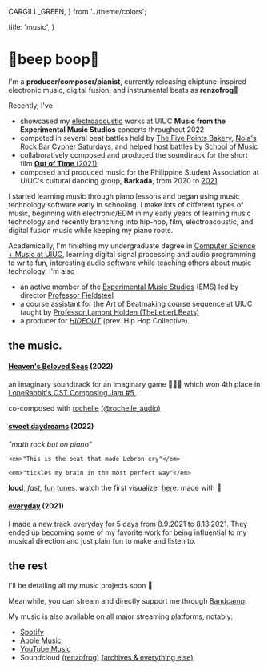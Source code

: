  CARGILL_GREEN,
} from '../theme/colors';

  title: 'music',
}

# 🌱beep boop🌱

I'm a **producer/composer/pianist**, currently releasing chiptune-inspired electronic music, digital fusion, and instrumental beats as **renzofrog**🐸

Recently, I've

- showcased my [electroacoustic](https://soundcloud.com/renzomledesma/sets/electroacoustic) works at UIUC **Music from the Experimental Music Studios** concerts throughout 2022
- competed in several beat battles held by [The Five Points Bakery](https://www.instagram.com/stories/highlights/17901248447603543/), [Nola's Rock Bar Cypher Saturdays](https://www.instagram.com/p/CjLu6g-Ntcb), and helped host battles by [School of Music](https://www.instagram.com/reel/CkhcEWWInjv)
- collaboratively composed and produced the soundtrack for the short film [**Out of Time** (2021)](/out-of-time)
- composed and produced music for the Philippine Student Association at UIUC's cultural dancing group, **Barkada**, from 2020 to [2021](/fact)

I started learning music through piano lessons and began using music technology software early in schooling. I make lots of different types of music, beginning with electronic/EDM in my early years of learning music technology and recently branching into hip-hop, film, electroacoustic, and digital fusion music while keeping my piano roots.

Academically, I'm finishing my undergraduate degree in [Computer Science + Music at UIUC](https://music.illinois.edu/about-us/facilities/experimental-music-studios/facilities/), learning digital signal processing and audio programming to write fun, interesting audio software while teaching others about music technology. I'm also

- an active member of the [Experimental Music Studios](https://music.illinois.edu/about-us/facilities/experimental-music-studios/facilities/) (EMS) led by director [Professor Fieldsteel](https://www.elifieldsteel.com/)
- a course assistant for the Art of Beatmaking course sequence at UIUC taught by [ Professor Lamont Holden (TheLetterLBeats) ](https://www.instagram.com/theletterlbeats/?hl=en)
- a producer for [_HIDEOUT_](https://www.instagram.com/hideout.hhc/) (prev. Hip Hop Collective).

## the music.

#### [Heaven's Beloved Seas](https://renzofrog.itch.io/heavens-beloved-seas) (2022)

an imaginary soundtrack for an imaginary game 🌠🌙⛵ which won 4th place in [ LoneRabbit's OST Composing Jam #5 ](https://itch.io/jam/ost-composing-jam-5).

co-composed with [rochelle](https://rthamaudio.web.illinois.edu/) [ (@rochelle_audio) ](https://twitter.com/rochelle_audio)

#### [sweet daydreams](https://renzofrog.bandcamp.com/album/sweet-daydreams) (2022)

<VStack mt="1rem">
    <Tooltip hasArrow label="i don't agree with this, but it's a real comment i received so.."><em>"math rock but on piano"</em></Tooltip>

    <em>"This is the beat that made Lebron cry"</em>

    <em>"tickles my brain in the most perfect way"</em>
</VStack>


**loud**, _fast_, <Tooltip hasArrow label="extremely fun, trust me."><u>fun</u></Tooltip> tunes. watch the first visualizer [here](https://www.youtube.com/watch?v=tLhrz8mzcRY). made with 💜

#### [everyday](https://renzofrog.bandcamp.com/album/everyday) (2021)

I made a new track everyday for 5 days from 8.9.2021 to 8.13.2021. They ended up becoming some of my favorite work for being influential to my musical direction and just plain fun to make and listen to.

<Divider mt="5rem" />

## the rest

I'll be detailing all my music projects soon 🐸

Meanwhile, you can stream and directly support me through [Bandcamp](https://renzofrog.bandcamp.com/).

My music is also available on all major streaming platforms, notably:

- [Spotify](https://open.spotify.com/artist/67x7VFpryOlE3xgbbwICPX)
- [Apple Music](https://music.apple.com/tt/album/sweet-daydreams-ep/1636652463)
- [YouTube Music](https://www.youtube.com/playlist?list=OLAK5uy_nzBLxZrV6tndeRXSgSwWHv4UOv3GmSIBU)
- Soundcloud [(renzofrog)](https://soundcloud.com/renzofrog) [(archives & everything else)](https://soundcloud.com/renzomledesma)

